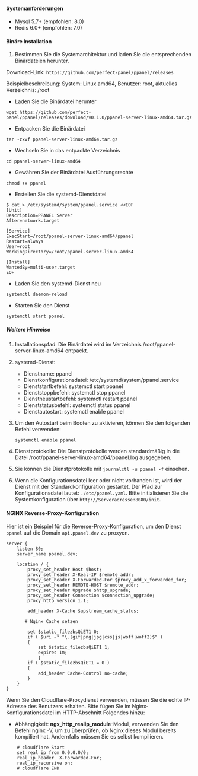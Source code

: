 #### Systemanforderungen

- Mysql 5.7+ (empfohlen: 8.0)
- Redis 6.0+ (empfohlen: 7.0)

#### Binäre Installation

1. Bestimmen Sie die Systemarchitektur und laden Sie die entsprechenden Binärdateien herunter.

Download-Link: `https://github.com/perfect-panel/ppanel/releases`

Beispielbeschreibung: System: Linux amd64, Benutzer: root, aktuelles Verzeichnis: /root

- Laden Sie die Binärdatei herunter

```shell
wget https://github.com/perfect-panel/ppanel/releases/download/v0.1.0/ppanel-server-linux-amd64.tar.gz
```

- Entpacken Sie die Binärdatei

```shell
tar -zxvf ppanel-server-linux-amd64.tar.gz
```

- Wechseln Sie in das entpackte Verzeichnis

```shell
cd ppanel-server-linux-amd64
```

- Gewähren Sie der Binärdatei Ausführungsrechte

```shell
chmod +x ppanel
```

- Erstellen Sie die systemd-Dienstdatei

```shell
$ cat > /etc/systemd/system/ppanel.service <<EOF
[Unit]
Description=PPANEL Server
After=network.target

[Service]
ExecStart=/root/ppanel-server-linux-amd64/ppanel
Restart=always
User=root
WorkingDirectory=/root/ppanel-server-linux-amd64

[Install]
WantedBy=multi-user.target
EOF
```

- Laden Sie den systemd-Dienst neu

```shell
systemctl daemon-reload
```

- Starten Sie den Dienst

```shell
systemctl start ppanel
```

##### Weitere Hinweise

1. Installationspfad: Die Binärdatei wird im Verzeichnis /root/ppanel-server-linux-amd64 entpackt.

2. systemd-Dienst:

   - Dienstname: ppanel
   - Dienstkonfigurationsdatei: /etc/systemd/system/ppanel.service
   - Dienststartbefehl: systemctl start ppanel
   - Dienststoppbefehl: systemctl stop ppanel
   - Dienstneustartbefehl: systemctl restart ppanel
   - Dienststatusbefehl: systemctl status ppanel
   - Dienstautostart: systemctl enable ppanel

3. Um den Autostart beim Booten zu aktivieren, können Sie den folgenden Befehl verwenden:

   ```shell
   systemctl enable ppanel
   ```

4. Dienstprotokolle: Die Dienstprotokolle werden standardmäßig in die Datei /root/ppanel-server-linux-amd64/ppanel.log ausgegeben.

5. Sie können die Dienstprotokolle mit `journalctl -u ppanel -f` einsehen.

6. Wenn die Konfigurationsdatei leer oder nicht vorhanden ist, wird der Dienst mit der Standardkonfiguration gestartet. Der Pfad zur Konfigurationsdatei lautet: `./etc/ppanel.yaml`. Bitte initialisieren Sie die Systemkonfiguration über `http://Serveradresse:8080/init`.

#### NGINX Reverse-Proxy-Konfiguration

Hier ist ein Beispiel für die Reverse-Proxy-Konfiguration, um den Dienst `ppanel` auf die Domain `api.ppanel.dev` zu proxyen.

```nginx
server {
    listen 80;
    server_name ppanel.dev;

    location / {
        proxy_set_header Host $host;
        proxy_set_header X-Real-IP $remote_addr;
        proxy_set_header X-Forwarded-For $proxy_add_x_forwarded_for;
        proxy_set_header REMOTE-HOST $remote_addr;
        proxy_set_header Upgrade $http_upgrade;
        proxy_set_header Connection $connection_upgrade;
        proxy_http_version 1.1;

        add_header X-Cache $upstream_cache_status;

       # Nginx Cache setzen

        set $static_filezbsQiET1 0;
        if ( $uri ~* "\.(gif|png|jpg|css|js|woff|woff2)$" )
        {
            set $static_filezbsQiET1 1;
            expires 1m;
            }
        if ( $static_filezbsQiET1 = 0 )
        {
            add_header Cache-Control no-cache;
        }
    }
}
```

Wenn Sie den Cloudflare-Proxydienst verwenden, müssen Sie die echte IP-Adresse des Benutzers erhalten. Bitte fügen Sie im Nginx-Konfigurationsdatei im HTTP-Abschnitt Folgendes hinzu:

- Abhängigkeit: **ngx_http_realip_module**-Modul, verwenden Sie den Befehl nginx -V, um zu überprüfen, ob Nginx dieses Modul bereits kompiliert hat. Andernfalls müssen Sie es selbst kompilieren.

```nginx
    # cloudflare Start
    set_real_ip_from 0.0.0.0/0;
    real_ip_header  X-Forwarded-For;
    real_ip_recursive on;
    # cloudflare END
```



<Giscus />
